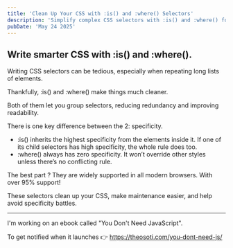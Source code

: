 ```yaml
---
title: 'Clean Up Your CSS with :is() and :where() Selectors'
description: 'Simplify complex CSS selectors with :is() and :where() for cleaner styles and easier specificity management with broad browser support.'
pubDate: 'May 24 2025'
---
```



<Picture
	src="/short/05-2025/new-grouping-selectors.jpeg"
	alt="CSS code example using :is() and :where() selectors for cleaner, grouped styling"
	width="400"
	height="600"
	style="margin: 2em auto 1em auto; display: block; border: 4px solid var(--border)"
	format="webp"
/>

## Write smarter CSS with :is() and :where().

Writing CSS selectors can be tedious, especially when repeating long lists of elements.

Thankfully, :is() and :where() make things much cleaner.

Both of them let you group selectors, reducing redundancy and improving readability.

There is one key difference between the 2: specificity.

- :is() inherits the highest specificity from the elements inside it. If one of its child selectors has high specificity, the whole rule does too.
- :where() always has zero specificity. It won’t override other styles unless there’s no conflicting rule.

The best part ?
They are widely supported in all modern browsers.
With over 95% support!

These selectors clean up your CSS, make maintenance easier, and help avoid specificity battles.

---

I'm working on an ebook called "You Don't Need JavaScript".

To get notified when it launches 👉 https://theosoti.com/you-dont-need-js/
